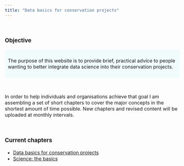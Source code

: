 ```yaml
---
title: "Data basics for conservation projects"
---
```



<style type="text/css">

body{ /* Normal  */
      font-size: 16px;
  }
td {  /* Table  */
  font-size: 8px;
}
h1.title {
  font-size: 48px;
  font-weight: bold;
  color:#1f618d;
  font-family: Tahoma, sans-serif
}

h2 {
  font-size: 30px;
  font-weight: bold;
  color:#1f618d;
  font-family: Tahoma, sans-serif
}


div.blue { background-color:#f0fbfc ; border-radius: 4px; padding: 10px;}

</style>

<br>

### Objective
<div class = "blue">
The purpose of this website is to provide brief, practical advice to people wanting to better integrate data science into their conservation projects. 
</div>

<br>

In order to help individuals and organisations achieve that goal I am assembling a set of short chapters to cover the major concepts in the shortest amount of time possible. New chapters and revised content will be uploaded at monthly intervals.

<br>

### Current chapters
* [Data basics for conservation projects](data.html)
* [Science: the basics](science.html)
